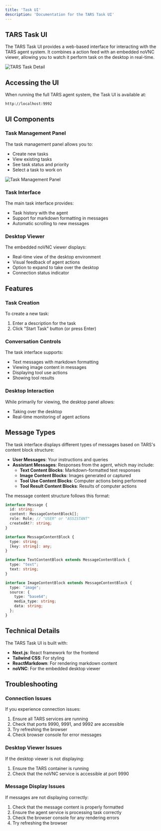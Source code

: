 ```yaml
---
title: 'Task UI'
description: 'Documentation for the TARS Task UI'
---
```


## TARS Task UI

The TARS Task UI provides a web-based interface for interacting with the TARS agent system. It combines a action feed with an embedded noVNC viewer, allowing you to watch it perform task on the desktop in real-time.

<img src="/static/chat-ui-overview.png" alt="TARS Task Detail" className="w-full max-w-4xl" />

## Accessing the UI

When running the full TARS agent system, the Task UI is available at:

```
http://localhost:9992
```

## UI Components

### Task Management Panel

The task management panel allows you to:

- Create new tasks
- View existing tasks
- See task status and priority
- Select a task to work on

<img src="/static/ui-task-management.png" alt="Task Management Panel" className="w-full max-w-4xl" />

### Task Interface

The main task interface provides:

- Task history with the agent
- Support for markdown formatting in messages
- Automatic scrolling to new messages

### Desktop Viewer

The embedded noVNC viewer displays:

- Real-time view of the desktop environment
- Visual feedback of agent actions
- Option to expand to take over the desktop
- Connection status indicator

## Features

### Task Creation

To create a new task:

1. Enter a description for the task
2. Click "Start Task" button (or press Enter)

### Conversation Controls

The task interface supports:

- Text messages with markdown formatting
- Viewing image content in messages
- Displaying tool use actions
- Showing tool results

### Desktop Interaction

While primarily for viewing, the desktop panel allows:

- Taking over the desktop
- Real-time monitoring of agent actions

## Message Types

The task interface displays different types of messages based on TARS's content block structure:

- **User Messages**: Your instructions and queries
- **Assistant Messages**: Responses from the agent, which may include:
  - **Text Content Blocks**: Markdown-formatted text responses
  - **Image Content Blocks**: Images generated or captured
  - **Tool Use Content Blocks**: Computer actions being performed
  - **Tool Result Content Blocks**: Results of computer actions

The message content structure follows this format:

```typescript
interface Message {
  id: string;
  content: MessageContentBlock[];
  role: Role; // "USER" or "ASSISTANT"
  createdAt?: string;
}

interface MessageContentBlock {
  type: string;
  [key: string]: any;
}

interface TextContentBlock extends MessageContentBlock {
  type: "text";
  text: string;
}

interface ImageContentBlock extends MessageContentBlock {
  type: "image";
  source: {
    type: "base64";
    media_type: string;
    data: string;
  };
}
```

## Technical Details

The TARS Task UI is built with:

- **Next.js**: React framework for the frontend
- **Tailwind CSS**: For styling
- **ReactMarkdown**: For rendering markdown content
- **noVNC**: For the embedded desktop viewer

## Troubleshooting

### Connection Issues

If you experience connection issues:

1. Ensure all TARS services are running
2. Check that ports 9990, 9991, and 9992 are accessible
3. Try refreshing the browser
4. Check browser console for error messages

### Desktop Viewer Issues

If the desktop viewer is not displaying:

1. Ensure the TARS container is running
2. Check that the noVNC service is accessible at port 9990

### Message Display Issues

If messages are not displaying correctly:

1. Check that the message content is properly formatted
2. Ensure the agent service is processing task correctly
3. Check the browser console for any rendering errors
4. Try refreshing the browser
